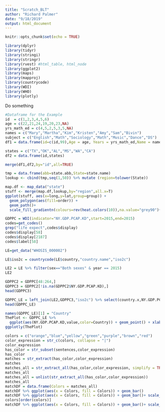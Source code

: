 ```yaml
---
title: "Scratch_BLT"
author: "Richard Palmer"
date: "9/18/2019"
output: html_document
---
```


```r
knitr::opts_chunk$set(echo = TRUE)

library(dplyr)
library(tidyr)
library(stringi)
library(stringr)
library(rvest) #html_table, html_node
library(ggplot2)
library(maps)
library(mapproj)
library(countrycode)
library(WDI)
library(WHO)
library(plotly)
```

Do something 
```r
#Dataframe for the Example
id  = c(1,2,3,4,5,6)
age = c(22,21,24,19,20,23,NA)
yrs_math_ed = c(4,5,2,5,3,5,NA)
names = c("Mary","Martha","Kim","Kristen","Amy","Sam","Bivin")
subject = c("English","Math","Sociology","Math","Music","Dance","DS")
df1 = data.frame(id=c(id,99),Age = age, Years = yrs_math_ed,Name = names, Major = subject)

states = c("TX","OK","AL","MS","WA","CA")
df2 = data.frame(id,states)

merge(df1,df2,by="id",all=TRUE)

```

```r
tmp = data.frame(abb=state.abb,State=state.name)
lookup <- cbind(tmp,seq(1,50)) %>% mutate (region=tolower(State))
```

```r
map.df <- map_data("state")
stuff <- merge(map.df,lookup,by="region",all.x=T)
ggplot(stuff, aes(x=long,y=lat,group=group)) + 
  geom_polygon(aes(fill=order)) +
  geom_path()+
  scale_fill_gradientn(colours=rev(heat.colors(10)),na.value="grey90")+ggtitle("foobar")
```


```r
GDPPC = WDI(indicator="NY.GDP.PCAP.KD",start=2015,end=2015)
codes=get_codes()
grep("life expect",codes$display)
codes$display[58]
codes$display[2187]
codes$label[58]
```

```r
LE=get_data("WHOSIS_000002")
```

```r
LE$iso2c = countrycode(LE$country,"country.name","iso2c")
```

```r
LE2 = LE %>% filter(sex=="Both sexes" & year == 2015)
LE2
```

```r
GDPPC2 = GDPPC[48:264,]
GDPPC3 = GDPPC2[!is.na(GDPPC2$NY.GDP.PCAP.KD),]
head(GDPPC3)
```


```r
GDPPC_LE = left_join(LE2,GDPPC3,"iso2c") %>% select(country.x,NY.GDP.PCAP.KD,value,year.x)
head(GDPPC_LE)
```

```r
names(GDPPC_LE)[1] = "Country"
ThePlot <- GDPPC_LE %>%
  ggplot(aes(NY.GDP.PCAP.KD,value,color=Country)) + geom_point() + xlab("GDP per capita") + ylab("life expectancy") + ggtitle("way too much")
ggplotly(ThePlot)
```

```r
colors = c("orange","blue","yellow","green","purple","brown","red")
color_expression = str_c(colors, collapse = "|")
color_expression
has_color = str_subset(sentences,color_expression)
has_color
matches = str_extract(has_color,color_expression)
matches
matches_all = str_extract_all(has_color,color_expression, simplify = TRUE)
matches_all
matches_all = unlist(str_extract_all(has_color,color_expression))
matches_all
matchDF = data.frame(Colors = matches_all)
matchDF %>% ggplot(aes(x = Colors, fill = Colors)) + geom_bar()
matchDF %>% ggplot(aes(x = Colors, fill = Colors)) + geom_bar()+ scale_fill_manual(values=colors)
colors[order(colors)]
matchDF %>% ggplot(aes(x = Colors, fill = Colors)) + geom_bar()+ scale_fill_manual(values=colors[order(colors)])
```
